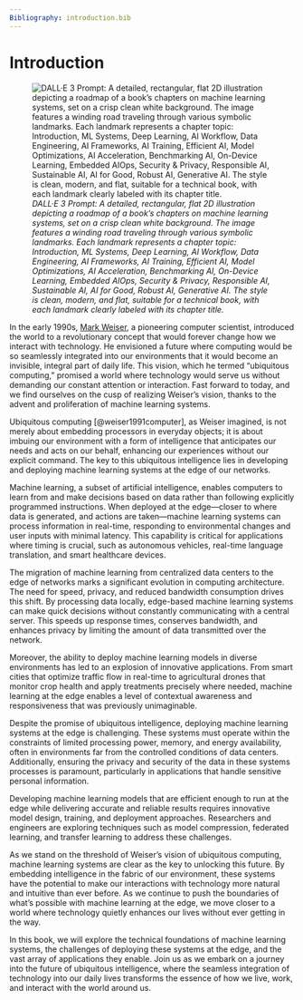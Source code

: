 ```yaml
---
Bibliography: introduction.bib
---
```


# Introduction

![_DALL·E 3 Prompt: A detailed, rectangular, flat 2D illustration depicting a roadmap of a book's chapters on machine learning systems, set on a crisp clean white background. The image features a winding road traveling through various symbolic landmarks. Each landmark represents a chapter topic: Introduction, ML Systems, Deep Learning, AI Workflow, Data Engineering, AI Frameworks, AI Training, Efficient AI, Model Optimizations, AI Acceleration, Benchmarking AI, On-Device Learning, Embedded AIOps, Security & Privacy, Responsible AI, Sustainable AI, AI for Good, Robust AI, Generative AI. The style is clean, modern, and flat, suitable for a technical book, with each landmark clearly labeled with its chapter title._](images/png/cover_introduction.png)

In the early 1990s, [Mark Weiser](https://en.wikipedia.org/wiki/Mark_Weiser), a pioneering computer scientist, introduced the world to a revolutionary concept that would forever change how we interact with technology. He envisioned a future where computing would be so seamlessly integrated into our environments that it would become an invisible, integral part of daily life. This vision, which he termed "ubiquitous computing," promised a world where technology would serve us without demanding our constant attention or interaction. Fast forward to today, and we find ourselves on the cusp of realizing Weiser's vision, thanks to the advent and proliferation of machine learning systems.

Ubiquitous computing [@weiser1991computer], as Weiser imagined, is not merely about embedding processors in everyday objects; it is about imbuing our environment with a form of intelligence that anticipates our needs and acts on our behalf, enhancing our experiences without our explicit command. The key to this ubiquitous intelligence lies in developing and deploying machine learning systems at the edge of our networks.

Machine learning, a subset of artificial intelligence, enables computers to learn from and make decisions based on data rather than following explicitly programmed instructions. When deployed at the edge—closer to where data is generated, and actions are taken—machine learning systems can process information in real-time, responding to environmental changes and user inputs with minimal latency. This capability is critical for applications where timing is crucial, such as autonomous vehicles, real-time language translation, and smart healthcare devices.

The migration of machine learning from centralized data centers to the edge of networks marks a significant evolution in computing architecture. The need for speed, privacy, and reduced bandwidth consumption drives this shift. By processing data locally, edge-based machine learning systems can make quick decisions without constantly communicating with a central server. This speeds up response times, conserves bandwidth, and enhances privacy by limiting the amount of data transmitted over the network.

Moreover, the ability to deploy machine learning models in diverse environments has led to an explosion of innovative applications. From smart cities that optimize traffic flow in real-time to agricultural drones that monitor crop health and apply treatments precisely where needed, machine learning at the edge enables a level of contextual awareness and responsiveness that was previously unimaginable.

Despite the promise of ubiquitous intelligence, deploying machine learning systems at the edge is challenging. These systems must operate within the constraints of limited processing power, memory, and energy availability, often in environments far from the controlled conditions of data centers. Additionally, ensuring the privacy and security of the data in these systems processes is paramount, particularly in applications that handle sensitive personal information.

Developing machine learning models that are efficient enough to run at the edge while delivering accurate and reliable results requires innovative model design, training, and deployment approaches. Researchers and engineers are exploring techniques such as model compression, federated learning, and transfer learning to address these challenges.

As we stand on the threshold of Weiser's vision of ubiquitous computing, machine learning systems are clear as the key to unlocking this future. By embedding intelligence in the fabric of our environment, these systems have the potential to make our interactions with technology more natural and intuitive than ever before. As we continue to push the boundaries of what's possible with machine learning at the edge, we move closer to a world where technology quietly enhances our lives without ever getting in the way.

In this book, we will explore the technical foundations of machine learning systems, the challenges of deploying these systems at the edge, and the vast array of applications they enable. Join us as we embark on a journey into the future of ubiquitous intelligence, where the seamless integration of technology into our daily lives transforms the essence of how we live, work, and interact with the world around us.
